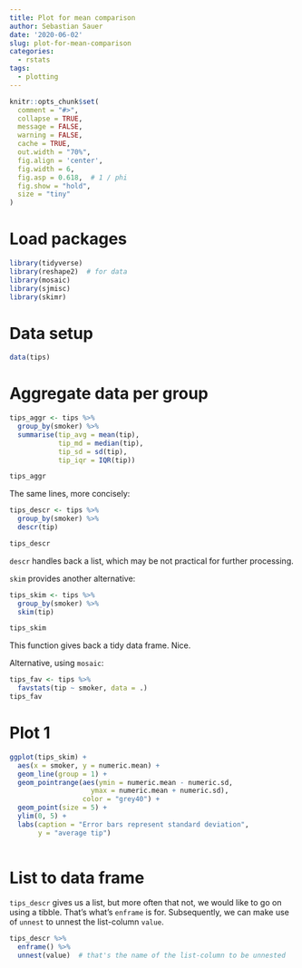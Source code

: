```yaml
---
title: Plot for mean comparison
author: Sebastian Sauer
date: '2020-06-02'
slug: plot-for-mean-comparison
categories:
  - rstats
tags:
  - plotting
---
```




```r
knitr::opts_chunk$set(
  comment = "#>",
  collapse = TRUE,
  message = FALSE,
  warning = FALSE,
  cache = TRUE,
  out.width = "70%",
  fig.align = 'center',
  fig.width = 6,
  fig.asp = 0.618,  # 1 / phi
  fig.show = "hold",
  size = "tiny"
)
```



# Load packages

```r
library(tidyverse)
library(reshape2)  # for data
library(mosaic)
library(sjmisc)
library(skimr)
```


# Data setup

```r
data(tips)
```


# Aggregate data per group


```r
tips_aggr <- tips %>% 
  group_by(smoker) %>% 
  summarise(tip_avg = mean(tip),
            tip_md = median(tip),
            tip_sd = sd(tip),
            tip_iqr = IQR(tip))

tips_aggr
```

The same lines, more concisely:

```r
tips_descr <- tips %>% 
  group_by(smoker) %>% 
  descr(tip)

tips_descr
```

`descr` handles back a list, which may be not practical for further processing. 

`skim` provides another alternative:

```r
tips_skim <- tips %>% 
  group_by(smoker) %>% 
  skim(tip)

tips_skim
```

This function gives back a tidy data frame. Nice.



Alternative, using `mosaic`:


```r
tips_fav <- tips %>% 
  favstats(tip ~ smoker, data = .)
tips_fav
```



# Plot 1


```r
ggplot(tips_skim) +
  aes(x = smoker, y = numeric.mean) +
  geom_line(group = 1) +
  geom_pointrange(aes(ymin = numeric.mean - numeric.sd,
                    ymax = numeric.mean + numeric.sd),
                  color = "grey40") +
  geom_point(size = 5) +
  ylim(0, 5) +
  labs(caption = "Error bars represent standard deviation",
       y = "average tip")
  
```




# List to data frame
 
`tips_descr` gives us a list, but more often that not, we would like to go on using a tibble. That's what's  `enframe` is for. Subsequently, we can make use of `unnest` to unnest the list-column `value`. 



```r
tips_descr %>% 
  enframe() %>% 
  unnest(value)  # that's the name of the list-column to be unnested
```

